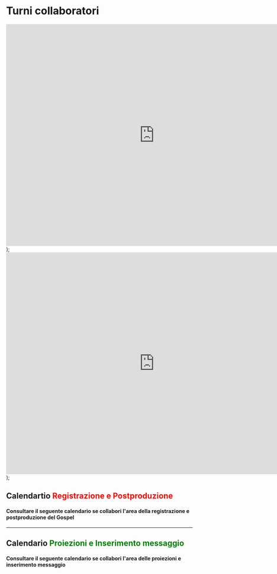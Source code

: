# Turni collaboratori

<iframe src="https://calendar.google.com/calendar/embed?height=600&wkst=1&bgcolor=%23ffffff&ctz=Europe%2FRome&showNav=1&showDate=1&showPrint=0&showTabs=0&showCalendars=1&title=Rec%20e%20PostProduzione&showTz=0&src=dTA4Ym03YnBzNDdvb3RsaWExNzNlcjcwZG9AZ3JvdXAuY2FsZW5kYXIuZ29vZ2xlLmNvbQ&color=%23F6BF26" width="800" height="600" frameborder="0" scrolling="no"></iframe>
);

<iframe src="https://calendar.google.com/calendar/embed?height=600&wkst=1&bgcolor=%237CB342&ctz=Europe%2FRome&showPrint=0&showTz=0&src=bWVkaWFzYWJhb3RoY2F0YW5pYUBnbWFpbC5jb20&color=%23039BE5" width="800" height="600" frameborder="0" scrolling="no"></iframe>
);

## Calendartio <font color='red' > Registrazione e Postproduzione </font>
#### Consultare il seguente calendario se collabori l'area della registrazione e postproduzione del Gospel
<CalendarioTurniRec />

---

## Calendario <font color='green' > Proiezioni e Inserimento messaggio</font>
#### Consultare il seguente calendario se collabori l'area delle proiezioni e inserimento messaggio
<CalendarioTurniProiezioni />


